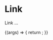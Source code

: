 
<Meta title="Components/Link" />

# Link

Link ...

<ArgsTable of={Link} />

<Canvas>
  <Story
    name="Link Component - Default"
    args={{
      ...Link.defaultProps,
      styleSheet: {
          backgroundColor: "orange",
          padding: "10px",
          width: "50px",
          height: "50px",
      }
    }}
>
    {(args) => {
      return <Link {...args} />;
    }}
  </Story>
</Canvas>
